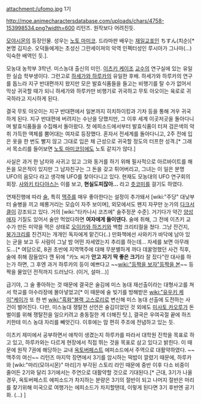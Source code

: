 attachment:/ufomo.jpg
1기

http://moe.animecharactersdatabase.com/uploads/chars/4758-153998534.png?width=600
리턴즈. 원작보다 어려진듯.

[[모야시몬]]의 등장인물. 성우는 [[노토 마미코]]. 드라마판 배우는 [[재일교포]]인 ちすん(치순)[* 본명 김지순. 오덕들에게는 초성신 그란세이져의 악역 인펙터성인 루시아가 그나마(...) 익숙한 배역인 듯.].

모농대 농학부 3학년. 미스농대 출신의 미인. [[이츠키 케이조]] [[교수]]의 연구실에 있는 유일한 실습 학부생이다. 그런고로 [[하세가와 하루카]]의 유일한 후배. 하세가와 하루카의 연구를 돕느라 지구 반대편까지 왔지만 모은 발효식품들을 들고는 비행기를 탈 수가 없어서 막상 귀국할 때가 되니 하세가와 하루카만 비행기로 귀국하고 무토 아오이는 육로로 귀국하라고 지시하게 된다.

결국 무토 아오이는 지구 반대편에서 일본까지 히치하이킹과 기차 등을 통해 겨우 귀국하게 된다. 지구 반대편에 버려지는 수난을 당했지만, 그 이후 세계 이곳저곳을 돌아다니며 발효식품들을 수집해서 돌아왔다. 첫 에피소드에서부터 발효식품이 터져 검은색의 악취 가득한 액체를 뿜어대는 여자로 등장했다. 혼자서 전세계를 돌아다니고, 2주 전에 입은 옷을 한 번도 빨지 않고 그대로 입은 채 근성으로 귀국할 정도의 터프한 성격.[* 그래서 목소리를 들어보면 [[노토 마미코]]임에도 노토 같지가 않다.]

사실은 과거 한 남자와 사귀고 있고 그와 동거를 하기 위해 필사적으로 아르바이트를 해 돈을 모은적이 있지만 그 남자친구는 그 돈을 갖고 튀어버리고, 그녀는 이 일은 분명 UFO의 음모다 라고 생각해 UFO를 찾아다니고 있다. 현재도 모농대의 UFO 연구회의 회장. [[사와키 타다야스]]는 이를 보고, '''현실도피잖아...''' 라고 [[츳코미]]를 걸기도 하였다.

연재진행에 따라 [[술]], 특히 [[맥주]]를 매우 좋아한다는 설정이 추가돼서 [wiki:"주당" 대낮부터 술병을 끼고 헤롱거리는 모습이 자주 보이며], 외모에서도 왠지 자꾸만 눈가의 [[다크서클]]이 강조되고 있다. 거의 [wiki:"타카나시 코즈에" 술주정꾼 수준]. 거기다가 약간 [[양성애자]] 기질도 있어서 술만 먹었다하면 '''여자에게 들이댄다.''' 술에 취해, 그 전에 이츠키 교수가 만든 미약을 먹은 상태로 [[오이카와 하즈키]]와 백합 크리티컬을 쳤다. 그냥 잔건지, [[붕가]][[크리]]를 친건지는 개개인 독자에게 맡긴다(..) 만화책에선 사와키가 바닥에 남아 있는 균을 보고 두 사람이 그날 밤 어떤 자세였는지 추리를 하는데... 자세를 보면 아무래도...[* 여담으로, 8권 초반에 지역맥주에 대해 무분별하게 까다 데꿀멍했던 사건 직후, 술에 취해 잠들었다 깬 뒤에 "카노 씨가 '''안고 자기 딱 좋은 크기'''라 잘 잤다"란 대사를 하는가 하면, 그 후엔 과거 하루카의 등이 예쁘다고 ~~[[wiki:"등짝을 보자"등짝을 본]]~~ 등짝을 물었던 전적까지 드러났다. (이거, 설마...)]

급기야, 그 술 좋아하는 것 때문에 결국은 술김에 미스 농대 재선출이라는 대형사고를 쳐서 학교를 아수라장에 몰아넣었고[* 이 때문에 술 빚기를 방해받은 [[wiki:"유우키 케이"케이]]가 또 한 번 [[wiki:"흑화"블랙 고스로리]]로 변신해 미스 농대 선출에 도전하는 사건이 벌어진다. 다만, 미스농대 쟁탈전 선언은 술김이었던 것 외에도 [[미사토 카오루]]가 돈벌이를 위해 쟁탈전을 일으키려고 충동질한 게 더해진 탓.], 결국은 우여곡절 끝에 하즈키한테 미스 농대 자리를 빼앗긴다. 이후에는 맘 편히 주조에 전념하고 있는 듯.

이츠키 제미에서 공부하면서 애착이 생겼는지 하루카를 따라서 대학원 진학을 목표로 하고 있고, 하루카와는 다르게 현장에서 직접 뛰는 것을 목표로 삼고 있다고 밝힌다. 이 때문에 원작 7권에 해당하는 교내 [[옥토버페스트]] 에피소드에서 주역으로 대활약하였다. ~~맥주의 여신~~ 리턴즈 마지막 장면에서 3기를 암시하는 떡밥이 깔렸기 때문에, 하루카와 [wiki:"마리(모야시몬)" 마리]가 부각된 스토리 라인 때문에 중반 이후 다소 비중이 줄어든 2기와 달리 3기에서는 주연으로 대활약할 것으로 기대된다.[* 근대, 3기가 나올경우, 옥토버페스트 에피소드가 차지하는 분량은 3기의 절반이 되고 나머지 절반은 마리를 찾기위해 미국으로 여행가는 에피소드가 차지할탠데, 이렇게 된다면 3기 후반엔 공기화. (...) ]
